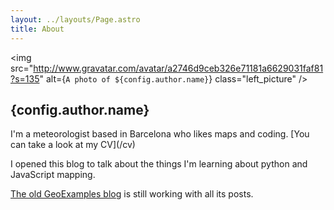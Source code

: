 ```yaml
---
layout: ../layouts/Page.astro
title: About
---
```



<img
  src="http://www.gravatar.com/avatar/a2746d9ceb326e71181a6629031faf81?s=135"
  alt={`A photo of ${config.author.name}`}
  class="left_picture"
/>

<h2>{config.author.name}</h2>
I'm a meteorologist based in Barcelona who likes maps and coding. [You can take a
look at my CV](/cv)

I opened this blog to talk about the things I'm learning about python and JavaScript mapping.

[The old GeoExamples blog](http://geoexamples.blogspot.com.es/) is still working with all its posts.
